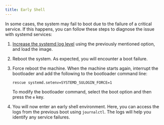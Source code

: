 ```yaml
---
title: Early Shell
---
```


In some cases, the system may fail to boot due to the failure of a critical service. If this happens, you can follow these steps to diagnose the issue with systemd services:

1. [Increase the systemd log level](/ghaf/dev/troubleshooting/systemd/system-log) using the previously mentioned option, and load the image.

2. Reboot the system. As expected, you will encounter a boot failure.

3. Force reboot the machine. When the machine starts again, interrupt the bootloader and add the following to the bootloader command line:

   ```
   rescue systemd.setenv=SYSTEMD_SULOGIN_FORCE=1
   ```

   To modify the bootloader command, select the boot option and then press the `e` key.

4. You will now enter an early shell environment. Here, you can access the logs from the previous boot using `journalctl`. The logs will help you identify any service failures.
